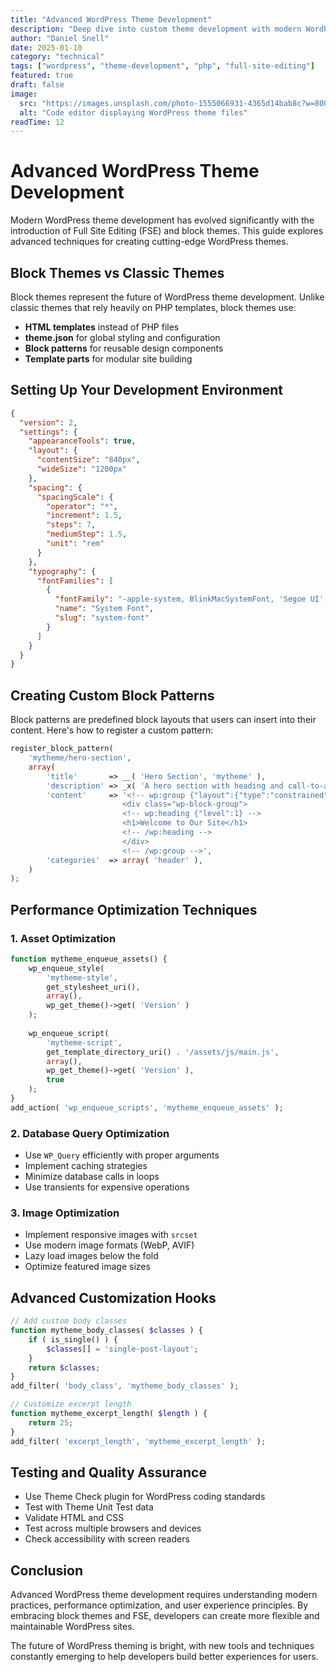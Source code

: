 ```yaml
---
title: "Advanced WordPress Theme Development"
description: "Deep dive into custom theme development with modern WordPress practices. Learn about block themes, full site editing, and performance optimization."
author: "Daniel Snell"
date: 2025-01-10
category: "technical"
tags: ["wordpress", "theme-development", "php", "full-site-editing"]
featured: true
draft: false
image:
  src: "https://images.unsplash.com/photo-1555066931-4365d14bab8c?w=800&h=600&fit=crop"
  alt: "Code editor displaying WordPress theme files"
readTime: 12
---
```


# Advanced WordPress Theme Development

Modern WordPress theme development has evolved significantly with the introduction of Full Site Editing (FSE) and block themes. This guide explores advanced techniques for creating cutting-edge WordPress themes.

## Block Themes vs Classic Themes

Block themes represent the future of WordPress theme development. Unlike classic themes that rely heavily on PHP templates, block themes use:

- **HTML templates** instead of PHP files
- **theme.json** for global styling and configuration
- **Block patterns** for reusable design components
- **Template parts** for modular site building

## Setting Up Your Development Environment

```json
{
  "version": 2,
  "settings": {
    "appearanceTools": true,
    "layout": {
      "contentSize": "840px",
      "wideSize": "1200px"
    },
    "spacing": {
      "spacingScale": {
        "operator": "*",
        "increment": 1.5,
        "steps": 7,
        "mediumStep": 1.5,
        "unit": "rem"
      }
    },
    "typography": {
      "fontFamilies": [
        {
          "fontFamily": "-apple-system, BlinkMacSystemFont, 'Segoe UI', Roboto, Oxygen, Ubuntu, Cantarell, 'Open Sans', 'Helvetica Neue', sans-serif",
          "name": "System Font",
          "slug": "system-font"
        }
      ]
    }
  }
}
```

## Creating Custom Block Patterns

Block patterns are predefined block layouts that users can insert into their content. Here's how to register a custom pattern:

```php
register_block_pattern(
    'mytheme/hero-section',
    array(
        'title'       => __( 'Hero Section', 'mytheme' ),
        'description' => _x( 'A hero section with heading and call-to-action.', 'Pattern description', 'mytheme' ),
        'content'     => '<!-- wp:group {"layout":{"type":"constrained"}} -->
                         <div class="wp-block-group">
                         <!-- wp:heading {"level":1} -->
                         <h1>Welcome to Our Site</h1>
                         <!-- /wp:heading -->
                         </div>
                         <!-- /wp:group -->',
        'categories'  => array( 'header' ),
    )
);
```

## Performance Optimization Techniques

### 1. Asset Optimization

```php
function mytheme_enqueue_assets() {
    wp_enqueue_style( 
        'mytheme-style', 
        get_stylesheet_uri(), 
        array(), 
        wp_get_theme()->get( 'Version' ) 
    );
    
    wp_enqueue_script(
        'mytheme-script',
        get_template_directory_uri() . '/assets/js/main.js',
        array(),
        wp_get_theme()->get( 'Version' ),
        true
    );
}
add_action( 'wp_enqueue_scripts', 'mytheme_enqueue_assets' );
```

### 2. Database Query Optimization

- Use `WP_Query` efficiently with proper arguments
- Implement caching strategies
- Minimize database calls in loops
- Use transients for expensive operations

### 3. Image Optimization

- Implement responsive images with `srcset`
- Use modern image formats (WebP, AVIF)
- Lazy load images below the fold
- Optimize featured image sizes

## Advanced Customization Hooks

```php
// Add custom body classes
function mytheme_body_classes( $classes ) {
    if ( is_single() ) {
        $classes[] = 'single-post-layout';
    }
    return $classes;
}
add_filter( 'body_class', 'mytheme_body_classes' );

// Customize excerpt length
function mytheme_excerpt_length( $length ) {
    return 25;
}
add_filter( 'excerpt_length', 'mytheme_excerpt_length' );
```

## Testing and Quality Assurance

- Use Theme Check plugin for WordPress coding standards
- Test with Theme Unit Test data
- Validate HTML and CSS
- Test across multiple browsers and devices
- Check accessibility with screen readers

## Conclusion

Advanced WordPress theme development requires understanding modern practices, performance optimization, and user experience principles. By embracing block themes and FSE, developers can create more flexible and maintainable WordPress sites.

The future of WordPress theming is bright, with new tools and techniques constantly emerging to help developers build better experiences for users.